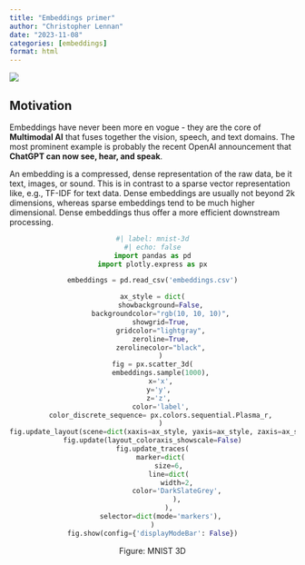 ```yaml
---
title: "Embeddings primer"
author: "Christopher Lennan"
date: "2023-11-08"
categories: [embeddings]
format: html
---
```


![](multimodal.png)

## Motivation
Embeddings have never been more en vogue - they are the core of **Multimodal AI** that 
fuses together the vision, speech, and text domains. The most prominent example is
probably the recent OpenAI announcement that <a href="https://openai.com/blog/chatgpt-can-now-see-hear-and-speak" style="text-decoration: none;">**ChatGPT can now see, hear, and speak**</a>.

An embedding is a compressed, dense representation of the raw data, be it text, images, or 
sound. This is in contrast to a sparse vector representation like, e.g., TF-IDF for text data.
Dense embeddings are usually not beyond 2k dimensions, whereas sparse embeddings tend to be
much higher dimensional. Dense embeddings thus offer a more efficient downstream processing.


<div style="text-align: center;">
```python
#| label: mnist-3d
#| echo: false
import pandas as pd
import plotly.express as px

embeddings = pd.read_csv('embeddings.csv')

ax_style = dict(
    showbackground=False,
    backgroundcolor="rgb(10, 10, 10)",
    showgrid=True,
    gridcolor="lightgray",
    zeroline=True,
    zerolinecolor="black",
    )
fig = px.scatter_3d(
    embeddings.sample(1000),
    x='x',
    y='y', 
    z='z', 
    color='label',
    color_discrete_sequence= px.colors.sequential.Plasma_r,
    )
fig.update_layout(scene=dict(xaxis=ax_style, yaxis=ax_style, zaxis=ax_style))
fig.update(layout_coloraxis_showscale=False)
fig.update_traces(
    marker=dict(
        size=6,
        line=dict(
            width=2,
            color='DarkSlateGrey',
            ),
        ),
    selector=dict(mode='markers'),
)
fig.show(config={'displayModeBar': False})
```
Figure: MNIST 3D 
</div>

